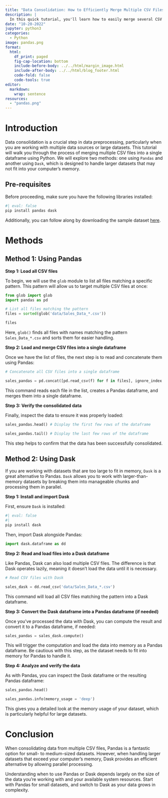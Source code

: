 ```yaml
---
title: "Data Consolidation: How to Efficiently Merge Multiple CSV Files in Python"
description: |
  In this quick tutorial, you'll learn how to easily merge several CSV files into one using Python. Whether you're working with a few small files or large datasets, this guide shows you how to use Pandas for simple tasks or `Dask` when your data is too big to handle. It's a practical, straightforward approach for anyone looking to combine CSV files efficiently.
date: "10-20-2022"
jupyter: python3
categories: 
  - Python
image: pandas.png
format:
  html:
    df_print: paged
    fig-cap-location: bottom
    include-before-body: ../../html/margin_image.html
    include-after-body: ../../html/blog_footer.html
    code-fold: false
    code-tools: true
editor: 
  markdown: 
    wrap: sentence
resources: 
  - "pandas.png"
---
```


# Introduction

Data consolidation is a crucial step in data preprocessing, particularly when you are working with multiple data sources or large datasets.
This tutorial will walk you through the process of merging multiple CSV files into a single dataframe using Python.
We will explore two methods: one using `Pandas` and another using `Dask`, which is designed to handle larger datasets that may not fit into your computer's memory.

## Pre-requisites

Before proceeding, make sure you have the following libraries installed:

```python
#| eval: false
pip install pandas dask
```

Additionally, you can follow along by downloading the sample dataset [here](https://drive.google.com/open?id=1sFL2MMELasLHEYtoxK1ian4dTxS7UV7S).

# Methods

## Method 1: Using Pandas

**Step 1: Load all CSV files**

To begin, we will use the `glob` module to list all files matching a specific pattern.
This pattern will allow us to target multiple CSV files at once:

```python
from glob import glob
import pandas as pd

# List all files matching the pattern
files = sorted(glob('data/Sales_Data_*.csv'))

files
```

Here, `glob()` finds all files with names matching the pattern `Sales_Data_*.csv` and sorts them for easier handling.

**Step 2: Load and merge CSV files into a single dataframe**

Once we have the list of files, the next step is to read and concatenate them using Pandas:

```python
# Concatenate all CSV files into a single dataframe

sales_pandas = pd.concat([pd.read_csv(f) for f in files], ignore_index = True)
```

This command reads each file in the list, creates a Pandas dataframe, and merges them into a single dataframe.

**Step 3: Verify the consolidated data**

Finally, inspect the data to ensure it was properly loaded:

```python

sales_pandas.head() # Display the first few rows of the dataframe
```

```python

sales_pandas.tail() # Display the last few rows of the dataframe
```

This step helps to confirm that the data has been successfully consolidated.

## Method 2: Using Dask

If you are working with datasets that are too large to fit in memory, `Dask` is a great alternative to Pandas.
`Dask` allows you to work with larger-than-memory datasets by breaking them into manageable chunks and processing them in parallel.

**Step 1: Install and import Dask**

First, ensure `Dask` is installed:

```python
#| eval: false
#| 
pip install dask
```

Then, import Dask alongside Pandas:

```python
import dask.dataframe as dd
```

**Step 2: Read and load files into a Dask dataframe**

Like Pandas, Dask can also load multiple CSV files.
The difference is that Dask operates lazily, meaning it doesn’t load the data until it is necessary.

```python
# Read CSV files with Dask

sales_dask = dd.read_csv('data/Sales_Data_*.csv')
```

This command will load all CSV files matching the pattern into a Dask dataframe.

**Step 3: Convert the Dask dataframe into a Pandas dataframe (if needed)**

Once you've processed the data with Dask, you can compute the result and convert it to a Pandas dataframe, if needed:

```python
sales_pandas = sales_dask.compute()
```

This will trigger the computation and load the data into memory as a Pandas dataframe.
Be cautious with this step, as the dataset needs to fit into memory for Pandas to handle it.

**Step 4: Analyze and verify the data**

As with Pandas, you can inspect the Dask dataframe or the resulting Pandas dataframe:

```python
sales_pandas.head()
```

```python
sales_pandas.info(memory_usage = 'deep')
```

This gives you a detailed look at the memory usage of your dataset, which is particularly helpful for large datasets.

# Conclusion

When consolidating data from multiple CSV files, Pandas is a fantastic option for small- to medium-sized datasets.
However, when handling larger datasets that exceed your computer’s memory, Dask provides an efficient alternative by allowing parallel processing.

Understanding when to use Pandas or Dask depends largely on the size of the data you’re working with and your available system resources.
Start with Pandas for small datasets, and switch to Dask as your data grows in complexity.
